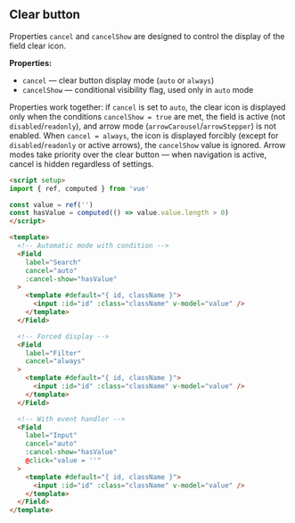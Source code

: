 ## Clear button

Properties `cancel` and `cancelShow` are designed to control the display of the field clear icon.

**Properties:**

- `cancel` — clear button display mode (`auto` or `always`)
- `cancelShow` — conditional visibility flag, used only in `auto` mode

Properties work together: if `cancel` is set to `auto`, the clear icon is displayed only when the conditions `cancelShow = true` are met, the field is active (not `disabled`/`readonly`), and arrow mode (`arrowCarousel`/`arrowStepper`) is not enabled. When `cancel = always`, the icon is displayed forcibly (except for `disabled`/`readonly` or active arrows), the `cancelShow` value is ignored. Arrow modes take priority over the clear button — when navigation is active, cancel is hidden regardless of settings.

```html
<script setup>
import { ref, computed } from 'vue'

const value = ref('')
const hasValue = computed(() => value.value.length > 0)
</script>

<template>
  <!-- Automatic mode with condition -->
  <Field
    label="Search"
    cancel="auto"
    :cancel-show="hasValue"
  >
    <template #default="{ id, className }">
      <input :id="id" :class="className" v-model="value" />
    </template>
  </Field>

  <!-- Forced display -->
  <Field
    label="Filter"
    cancel="always"
  >
    <template #default="{ id, className }">
      <input :id="id" :class="className" v-model="value" />
    </template>
  </Field>

  <!-- With event handler -->
  <Field
    label="Input"
    cancel="auto"
    :cancel-show="hasValue"
    @click="value = ''"
  >
    <template #default="{ id, className }">
      <input :id="id" :class="className" v-model="value" />
    </template>
  </Field>
</template>
```
